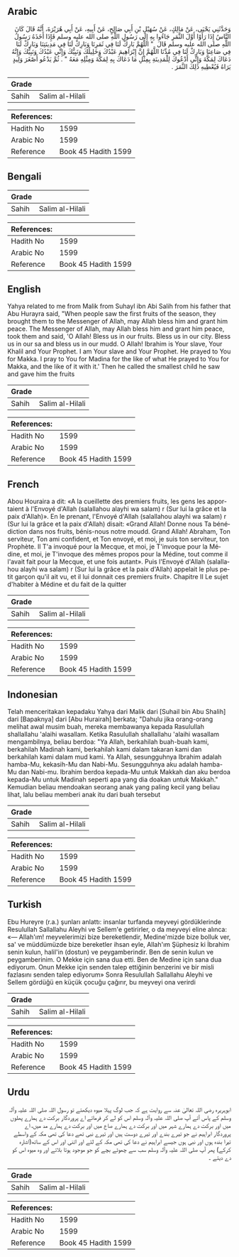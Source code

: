 ## Arabic


<div dir="rtl" lang="ar" style={{fontSize:'larger',backgroundColor:'#f8f9fa',padding:20}}>
وَحَدَّثَنِي يَحْيَى، عَنْ مَالِكٍ، عَنْ سُهَيْلِ بْنِ أَبِي صَالِحٍ، عَنْ أَبِيهِ، عَنْ أَبِي هُرَيْرَةَ، أَنَّهُ قَالَ كَانَ النَّاسُ إِذَا رَأَوْا أَوَّلَ الثَّمَرِ جَاءُوا بِهِ إِلَى رَسُولِ اللَّهِ صلى الله عليه وسلم فَإِذَا أَخَذَهُ رَسُولُ اللَّهِ صلى الله عليه وسلم قَالَ ‏ "‏ اللَّهُمَّ بَارِكْ لَنَا فِي ثَمَرِنَا وَبَارِكْ لَنَا فِي مَدِينَتِنَا وَبَارِكْ لَنَا فِي صَاعِنَا وَبَارِكْ لَنَا فِي مُدِّنَا اللَّهُمَّ إِنَّ إِبْرَاهِيمَ عَبْدُكَ وَخَلِيلُكَ وَنَبِيُّكَ وَإِنِّي عَبْدُكَ وَنَبِيُّكَ وَإِنَّهُ دَعَاكَ لِمَكَّةَ وَإِنِّي أَدْعُوكَ لِلْمَدِينَةِ بِمِثْلِ مَا دَعَاكَ بِهِ لِمَكَّةَ وَمِثْلِهِ مَعَهُ ‏"‏ ‏.‏ ثُمَّ يَدْعُو أَصْغَرَ وَلِيدٍ يَرَاهُ فَيُعْطِيهِ ذَلِكَ الثَّمَرَ ‏.‏
</div>
<div style={{backgroundColor:'#f8f9fa',padding:20, marginBottom: 10}}><table> <thead> <tr> <th>Grade</th> <th></th> </tr> </thead> <tbody> <tr><td>Sahih</td><td>Salim al-Hilali</td></tr></tbody></table><table> <thead> <tr> <th>References:</th> <th></th> </tr> </thead> <tbody><tr><td>Hadith No</td><td>1599</td></tr><tr><td>Arabic No</td><td>1599</td></tr><tr><td>Reference</td><td>Book 45 Hadith 1599</td></tr></tbody></table></div>

## Bengali


<div dir="ltr" lang="bn" style={{fontSize:'larger',backgroundColor:'#f8f9fa',padding:20}}>

</div>
<div style={{backgroundColor:'#f8f9fa',padding:20, marginBottom: 10}}><table> <thead> <tr> <th>Grade</th> <th></th> </tr> </thead> <tbody> <tr><td>Sahih</td><td>Salim al-Hilali</td></tr></tbody></table><table> <thead> <tr> <th>References:</th> <th></th> </tr> </thead> <tbody><tr><td>Hadith No</td><td>1599</td></tr><tr><td>Arabic No</td><td>1599</td></tr><tr><td>Reference</td><td>Book 45 Hadith 1599</td></tr></tbody></table></div>

## English


<div dir="ltr" lang="en" style={{fontSize:'larger',backgroundColor:'#f8f9fa',padding:20}}>
Yahya related to me from Malik from Suhayl ibn Abi Salih from his father that Abu Hurayra said, "When people saw the first fruits of the season, they brought them to the Messenger of Allah, may Allah bless him and grant him peace. The Messenger of Allah, may Allah bless him and grant him peace, took them and said, 'O Allah! Bless us in our fruits. Bless us in our city. Bless us in our sa and bless us in our mudd. O Allah! Ibrahim is Your slave, Your Khalil and Your Prophet. I am Your slave and Your Prophet. He prayed to You for Makka. I pray to You for Madina for the like of what He prayed to You for Makka, and the like of it with it.' Then he called the smallest child he saw and gave him the fruits
</div>
<div style={{backgroundColor:'#f8f9fa',padding:20, marginBottom: 10}}><table> <thead> <tr> <th>Grade</th> <th></th> </tr> </thead> <tbody> <tr><td>Sahih</td><td>Salim al-Hilali</td></tr></tbody></table><table> <thead> <tr> <th>References:</th> <th></th> </tr> </thead> <tbody><tr><td>Hadith No</td><td>1599</td></tr><tr><td>Arabic No</td><td>1599</td></tr><tr><td>Reference</td><td>Book 45 Hadith 1599</td></tr></tbody></table></div>

## French


<div dir="ltr" lang="fr" style={{fontSize:'larger',backgroundColor:'#f8f9fa',padding:20}}>
Abou Houraira a dit: «A la cueillette des premiers fruits, les gens les apportaient à l'Envoyé d'Allah (salallahou alayhi wa salam) r (Sur lui la grâce et la paix d'Allah)». En le prenant, l'Envoyé d'Allah (salallahou alayhi wa salam) r (Sur lui la grâce et la paix d'Allah) disait: «Grand Allah! Donne nous Ta bénédiction dans nos fruits, bénis-nous notre moudd. Grand Allah! Abraham, Ton serviteur, Ton ami confident, et Ton envoyé, et moi, je suis ton serviteur, ton Prophète. Il T'a invoqué pour la Mecque, et moi, je T'invoque pour la Médine, et moi, je T'invoque des mêmes propos pour la Médine, tout comme il l'avait fait pour la Mecque, et une fois autant». Puis l'Envoyé d'Allah (salallahou alayhi wa salam) r (Sur lui la grâce et la paix d'Allah) appelait le plus petit garçon qu'il ait vu, et il lui donnait ces premiers fruit». Chapitre II Le sujet d'habiter à Médine et du fait de la quitter
</div>
<div style={{backgroundColor:'#f8f9fa',padding:20, marginBottom: 10}}><table> <thead> <tr> <th>Grade</th> <th></th> </tr> </thead> <tbody> <tr><td>Sahih</td><td>Salim al-Hilali</td></tr></tbody></table><table> <thead> <tr> <th>References:</th> <th></th> </tr> </thead> <tbody><tr><td>Hadith No</td><td>1599</td></tr><tr><td>Arabic No</td><td>1599</td></tr><tr><td>Reference</td><td>Book 45 Hadith 1599</td></tr></tbody></table></div>

## Indonesian


<div dir="ltr" lang="id" style={{fontSize:'larger',backgroundColor:'#f8f9fa',padding:20}}>
Telah menceritakan kepadaku Yahya dari Malik dari [Suhail bin Abu Shalih] dari [Bapaknya] dari [Abu Hurairah] berkata; "Dahulu jika orang-orang melihat awal musim buah, mereka membawanya kepada Rasulullah shallallahu 'alaihi wasallam. Ketika Rasulullah shallallahu 'alaihi wasallam mengambilnya, beliau berdoa: "Ya Allah, berkahilah buah-buah kami, berkahilah Madinah kami, berkahilah kami dalam takaran kami dan berkahilah kami dalam mud kami. Ya Allah, sesungguhnya Ibrahim adalah hamba-Mu, kekasih-Mu dan Nabi-Mu. Sesungguhnya aku adalah hamba-Mu dan Nabi-mu. Ibrahim berdoa kepada-Mu untuk Makkah dan aku berdoa kepada-Mu untuk Madinah seperti apa yang dia doakan untuk Makkah." Kemudian beliau mendoakan seorang anak yang paling kecil yang beliau lihat, lalu beliau memberi anak itu dari buah tersebut
</div>
<div style={{backgroundColor:'#f8f9fa',padding:20, marginBottom: 10}}><table> <thead> <tr> <th>Grade</th> <th></th> </tr> </thead> <tbody> <tr><td>Sahih</td><td>Salim al-Hilali</td></tr></tbody></table><table> <thead> <tr> <th>References:</th> <th></th> </tr> </thead> <tbody><tr><td>Hadith No</td><td>1599</td></tr><tr><td>Arabic No</td><td>1599</td></tr><tr><td>Reference</td><td>Book 45 Hadith 1599</td></tr></tbody></table></div>

## Turkish


<div dir="ltr" lang="tr" style={{fontSize:'larger',backgroundColor:'#f8f9fa',padding:20}}>
Ebu Hureyre (r.a.) şunları anlattı: insanlar turfanda meyveyi gördüklerinde Resulullah Sallallahu Aleyhi ve Sellem'e getirirler, o da meyveyi eline alınca: «— Allah'ım! meyvelerimizi bize bereketlendir, Medine'mizde bize bolluk ver, sa' ve müddümüzde bize bereketler ihsan eyle, Allah'ım Şüphesiz ki İbrahim senin kulun, halil'in (dostun) ve peygamberindir. Ben de senin kulun ve peygamberinim. O Mekke için sana dua etti. Ben de Medi­ne için sana dua ediyorum. Onun Mekke için senden talep ettiğinin benzerini ve bir misli fazlasını senden talep edi­yorum» Sonra Resulullah Sallallahu Aleyhi ve Sellem gördüğü en küçük çocuğu çağırır, bu meyveyi ona verirdi
</div>
<div style={{backgroundColor:'#f8f9fa',padding:20, marginBottom: 10}}><table> <thead> <tr> <th>Grade</th> <th></th> </tr> </thead> <tbody> <tr><td>Sahih</td><td>Salim al-Hilali</td></tr></tbody></table><table> <thead> <tr> <th>References:</th> <th></th> </tr> </thead> <tbody><tr><td>Hadith No</td><td>1599</td></tr><tr><td>Arabic No</td><td>1599</td></tr><tr><td>Reference</td><td>Book 45 Hadith 1599</td></tr></tbody></table></div>

## Urdu


<div dir="rtl" lang="ur" style={{fontSize:'larger',backgroundColor:'#f8f9fa',padding:20}}>
ابوہریرہ رضی اللہ تعالیٰ عنہ سے روایت ہے کہ جب لوگ پہلا میوہ دیکھتے تو رسول اللہ صلی اللہ علیہ وآلہ وسلم کے پاس آتے آپ صلی اللہ علیہ وآلہ وسلم اس کو لے کر فرماتے اے پروردگار برکت دے ہمارے پھلوں میں اور برکت دے ہمارے شہر میں اور برکت دے ہمارے صاع میں اور برکت دے ہمارے مد میں، اے پروردگار ابراہیم نے جو تیرے بندے اور تیرے دوست ہیں اور تیرے نبی تھے دعا کی تھی مکہ کے واسطے تیرا بندہ ہوں اور نبی ہوں جیسے ابراہیم نے دعا کی تھی مکہ کے لئے اور اتنی اور اس کے ساتھ(اشارہ کرکے) پھر آپ صلی اللہ علیہ وآلہ وسلم سب سے چھوٹے بچے کو جو موجود ہوتا بلاتے اور وہ میوہ اس کو دے دیتے ۔
</div>
<div style={{backgroundColor:'#f8f9fa',padding:20, marginBottom: 10}}><table> <thead> <tr> <th>Grade</th> <th></th> </tr> </thead> <tbody> <tr><td>Sahih</td><td>Salim al-Hilali</td></tr></tbody></table><table> <thead> <tr> <th>References:</th> <th></th> </tr> </thead> <tbody><tr><td>Hadith No</td><td>1599</td></tr><tr><td>Arabic No</td><td>1599</td></tr><tr><td>Reference</td><td>Book 45 Hadith 1599</td></tr></tbody></table></div>